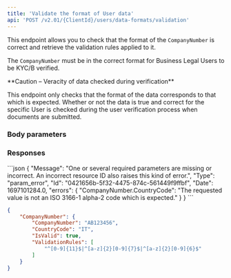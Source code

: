 ```yaml
---
title: 'Validate the format of User data'  
api: 'POST /v2.01/{ClientId}/users/data-formats/validation'  
---
```




This endpoint allows you to check that the format of the `CompanyNumber` is correct and retrieve the validation rules applied to it.

The `CompanyNumber` must be in the correct format for Business Legal Users to be KYC/B verified.

<Warning>  
**Caution – Veracity of data checked during verification** 
  
This endpoint only checks that the format of the data corresponds to that which is expected. Whether or not the data is true and correct for the specific User is checked during the user verification process when documents are submitted.  
</Warning>  

### Body parameters  

<CompanyNumber1 />  

### Responses  

<AccordionGroup>
    <Accordion title="200 - Valid format for the country">  
        <CompanyNumber1Response />
    </Accordion>
</AccordionGroup> 
 
<AccordionGroup>  

<Accordion title="400 - Country code not recognized">
```json 
{
    "Message": "One or several required parameters are missing or incorrect. An incorrect resource ID also raises this kind of error.",
    "Type": "param_error",
    "Id": "0421656b-5f32-4475-874c-561449f9ffbf",
    "Date": 1697101284.0,
    "errors": {
        "CompanyNumber.CountryCode": "The requested value is not an ISO 3166-1 alpha-2 code which is expected."
    }
}  
```

</Accordion>
    
</AccordionGroup>  

<ResponseExample>  

```json 200 - Valid format for the country  
{
    "CompanyNumber": {
        "CompanyNumber": "AB123456",
        "CountryCode": "IT",
        "IsValid": true,
        "ValidationRules": [
            "^[0-9]{11}$|^[a-z]{2}[0-9]{7}$|^[a-z]{2}[0-9]{6}$"
        ]
    }
}  
```

</ResponseExample>  

<RequestExample>  
    <RestValidateUserDataFormat />
    <PythonValidateUserDataFormat />
</RequestExample>